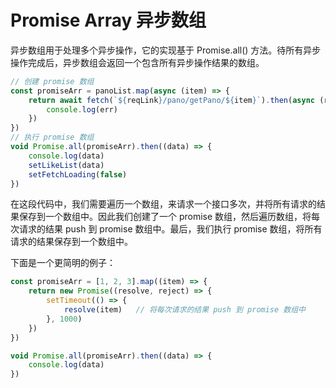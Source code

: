 
<Breadcrumb title="Promise Array" />

# Promise Array 异步数组

异步数组用于处理多个异步操作，它的实现基于 Promise.all() 方法。待所有异步操作完成后，异步数组会返回一个包含所有异步操作结果的数组。

```js
// 创建 promise 数组
const promiseArr = panoList.map(async (item) => {
    return await fetch(`${reqLink}/pano/getPano/${item}`).then(async (response) => await response.json()).catch((err) => {
        console.log(err)
    })
})
// 执行 promise 数组
void Promise.all(promiseArr).then((data) => {
    console.log(data)
    setLikeList(data)
    setFetchLoading(false)
})
```

在这段代码中，我们需要遍历一个数组，来请求一个接口多次，并将所有请求的结果保存到一个数组中。因此我们创建了一个 promise 数组，然后遍历数组，将每次请求的结果 push 到 promise 数组中。最后，我们执行 promise 数组，将所有请求的结果保存到一个数组中。

下面是一个更简明的例子：

```js
const promiseArr = [1, 2, 3].map((item) => {
    return new Promise((resolve, reject) => {
        setTimeout(() => {
            resolve(item)   // 将每次请求的结果 push 到 promise 数组中
        }, 1000)
    })
})

void Promise.all(promiseArr).then((data) => {
    console.log(data)
})
```
